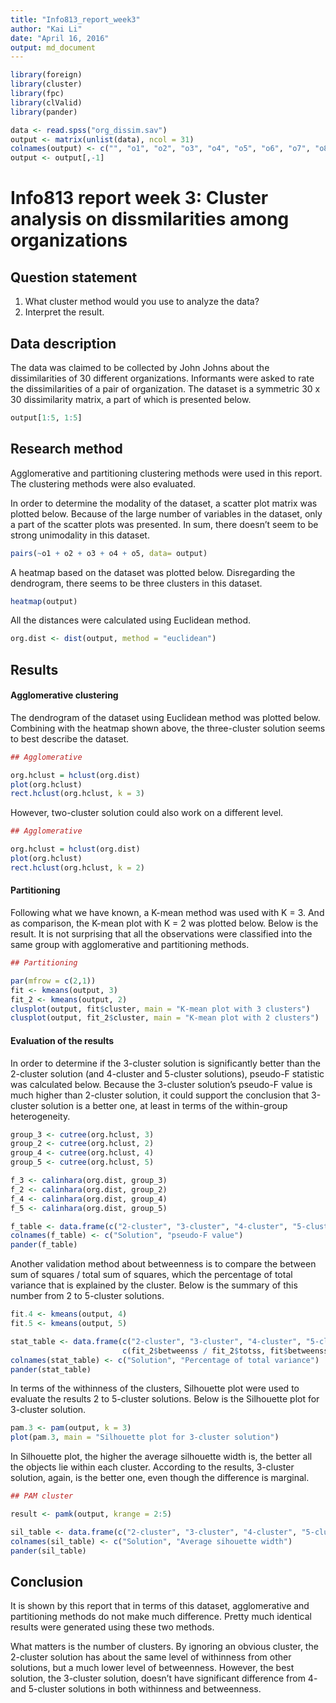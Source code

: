 ```yaml
---
title: "Info813_report_week3"
author: "Kai Li"
date: "April 16, 2016"
output: md_document
---
```


```r

library(foreign)
library(cluster)
library(fpc)
library(clValid)
library(pander)

data <- read.spss("org_dissim.sav")
output <- matrix(unlist(data), ncol = 31)
colnames(output) <- c("", "o1", "o2", "o3", "o4", "o5", "o6", "o7", "o8", "o9", "o10", "o11", "o12", "o13", "o14", "o15", "o16", "o17", "o18", "o19", "o20", "o21", "o22", "o23", "o24", "o25", "o26", "o27", "o28", "o29", "o30") 
output <- output[,-1]

```

# Info813 report week 3: Cluster analysis on dissmilarities among organizations

## Question statement

1. What cluster method would you use to analyze the data?
2. Interpret the result.

## Data description

The data was claimed to be collected by John Johns about the dissimilarities of 30 different organizations. Informants were asked to rate the dissimilarities of a pair of organization. The dataset is a symmetric 30 x 30 dissimilarity matrix, a part of which is presented below.

``` R

output[1:5, 1:5]

```

## Research method

Agglomerative and partitioning clustering methods were used in this report. The clustering methods were also evaluated.

In order to determine the modality of the dataset, a scatter plot matrix was plotted below. Because of the large number of variables in the dataset, only a part of the scatter plots was presented. In sum, there doesn't seem to be strong unimodality in this dataset.

``` R

pairs(~o1 + o2 + o3 + o4 + o5, data= output)

```

A heatmap based on the dataset was plotted below. Disregarding the dendrogram, there seems to be three clusters in this dataset.

``` R

heatmap(output)

```

All the distances were calculated using Euclidean method.

``` R

org.dist <- dist(output, method = "euclidean")

```

## Results

#### Agglomerative clustering

The dendrogram of the dataset using Euclidean method was plotted below. Combining with the heatmap shown above, the three-cluster solution seems to best describe the dataset.

``` R

## Agglomerative

org.hclust = hclust(org.dist)
plot(org.hclust)
rect.hclust(org.hclust, k = 3)

```

However, two-cluster solution could also work on a different level.

``` R

## Agglomerative

org.hclust = hclust(org.dist)
plot(org.hclust)
rect.hclust(org.hclust, k = 2)

```

#### Partitioning

Following what we have known, a K-mean method was used with K = 3. And as comparison, the K-mean plot with K = 2 was plotted below. Below is the result. It is not surprising that all the observations were classified into the same group with agglomerative and partitioning methods.

``` R

## Partitioning

par(mfrow = c(2,1))
fit <- kmeans(output, 3)
fit_2 <- kmeans(output, 2)
clusplot(output, fit$cluster, main = "K-mean plot with 3 clusters")
clusplot(output, fit_2$cluster, main = "K-mean plot with 2 clusters")

```

#### Evaluation of the results

In order to determine if the 3-cluster solution is significantly better than the 2-cluster solution (and 4-cluster and 5-cluster solutions), pseudo-F statistic was calculated below. Because the 3-cluster solution's pseudo-F value is much higher than 2-cluster solution, it could support the conclusion that 3-cluster solution is a better one, at least in terms of the within-group heterogeneity.

``` R

group_3 <- cutree(org.hclust, 3)
group_2 <- cutree(org.hclust, 2)
group_4 <- cutree(org.hclust, 4)
group_5 <- cutree(org.hclust, 5)

f_3 <- calinhara(org.dist, group_3)
f_2 <- calinhara(org.dist, group_2)
f_4 <- calinhara(org.dist, group_4)
f_5 <- calinhara(org.dist, group_5)

f_table <- data.frame(c("2-cluster", "3-cluster", "4-cluster", "5-cluster"), c(f_2, f_3, f_4, f_5))
colnames(f_table) <- c("Solution", "pseudo-F value")
pander(f_table)

```

Another validation method about betweenness is to compare the between sum of squares / total sum of squares, which the percentage of total variance that is explained by the cluster. Below is the summary of this number from 2 to 5-cluster solutions.

``` R

fit.4 <- kmeans(output, 4)
fit.5 <- kmeans(output, 5)

stat_table <- data.frame(c("2-cluster", "3-cluster", "4-cluster", "5-cluster"),
                         c(fit_2$betweenss / fit_2$totss, fit$betweenss / fit$totss, fit.4$betweenss / fit.4$totss, fit.5$betweenss / fit.5$totss))
colnames(stat_table) <- c("Solution", "Percentage of total variance")
pander(stat_table)

```

In terms of the withinness of the clusters, Silhouette plot were used to evaluate the results 2 to 5-cluster solutions. Below is the Silhouette plot for 3-cluster solution.

``` R

pam.3 <- pam(output, k = 3)
plot(pam.3, main = "Silhouette plot for 3-cluster solution")

```

In Silhouette plot, the higher the average silhouette width is, the better all the objects lie within each cluster. According to the results, 3-cluster solution, again, is the better one, even though the difference is marginal.

``` R

## PAM cluster

result <- pamk(output, krange = 2:5)

sil_table <- data.frame(c("2-cluster", "3-cluster", "4-cluster", "5-cluster"), c(result$crit[2], result$crit[3], result$crit[4], result$crit[5]))
colnames(sil_table) <- c("Solution", "Average sihouette width")
pander(sil_table)

```

## Conclusion

It is shown by this report that in terms of this dataset, agglomerative and partitioning methods do not make much difference. Pretty much identical results were generated using these two methods.

What matters is the number of clusters. By ignoring an obvious cluster, the 2-cluster solution has about the same level of withinness from other solutions, but a much lower level of betweenness. However, the best solution, the 3-cluster solution, doesn't have significant difference from 4- and 5-cluster solutions in both withinness and betweenness.